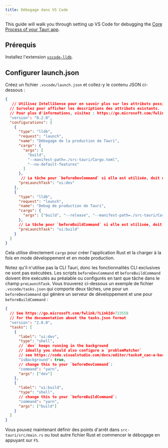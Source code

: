 ```yaml
---
title: Débogage dans VS Code
---
```


This guide will walk you through setting up VS Code for debugging the [Core Process of your Tauri app].

## Prérequis

Installez l'extension [`vscode-lldb`][].

## Configurer launch.json

Créez un fichier `.vscode/launch.json` et collez-y le contenu JSON ci-dessous :

```json title=".vscode/launch.json"
{
   // Utilisez IntelliSense pour en savoir plus sur les attributs possibles.
  // Survolez pour afficher les descriptions des attributs existants.
  // Pour plus d'informations, visitez : https://go.microsoft.com/fwlink/?linkid=830387
  "version": "0.2.0",
  "configurations": [
    {
      "type": "lldb",
      "request": "launch",
      "name": "Débogage de la production de Tauri",
      "cargo": {
        "args": [
          "build",
          "--manifest-path=./src-tauri/Cargo.toml",
          "--no-default-features"
        ]
      },
       // La tâche pour `beforeDevCommand` si elle est utilisée, doit être configurée dans `.vscode/tasks.json`
      "preLaunchTask": "ui:dev"
    },
    {
      "type": "lldb",
      "request": "launch",
      "name": "Debug de production de Tauri",
      "cargo": {
        "args": ["build", "--release", "--manifest-path=./src-tauri/Cargo.toml"]
      },
      // La tâche pour `beforeBuildCommand` si elle est utilisée, doit être configurée dans `.vscode/tasks.json`
      "preLaunchTask": "ui:build"
    }
  ]
}
```

Cela utilise directement `cargo` pour créer l'application Rust et la charger à la fois en mode développement et en mode production.

Notez qu'il n'utilise pas la CLI Tauri, donc les fonctionnalités CLI exclusives ne sont pas exécutées. Les scripts `beforeDevCommand` et `beforeBuildCommand` doivent être exécutés au préalable ou configurés en tant que tâche dans le champ `preLaunchTask`. Vous trouverez ci-dessous un exemple de fichier `.vscode/tasks.json` qui comporte deux tâches, une pour un `beforeDevCommand` qui génère un serveur de développement et une pour `beforeBuildCommand` :

```json title=".vscode/tasks.json"
{
  // See https://go.microsoft.com/fwlink/?LinkId=733558
  // for the documentation about the tasks.json format
  "version": "2.0.0",
  "tasks": [
    {
      "label": "ui:dev",
      "type": "shell",
      // `dev` keeps running in the background
      // ideally you should also configure a `problemMatcher`
      // see https://code.visualstudio.com/docs/editor/tasks#_can-a-background-task-be-used-as-a-prelaunchtask-in-launchjson
      "isBackground": true,
      // change this to your `beforeDevCommand`:
      "command": "yarn",
      "args": ["dev"]
    },
    {
      "label": "ui:build",
      "type": "shell",
      // change this to your `beforeBuildCommand`:
      "command": "yarn",
      "args": ["build"]
    }
  ]
}
```

Vous pouvez maintenant définir des points d'arrêt dans `src-tauri/src/main.rs` ou tout autre fichier Rust et commencer le débogage en appuyant sur `F5`.

[`vscode-lldb`]: https://marketplace.visualstudio.com/items?itemName=vadimcn.vscode-lldb

[Core Process of your Tauri app]: ../../references/architecture/process-model.md#the-core-process